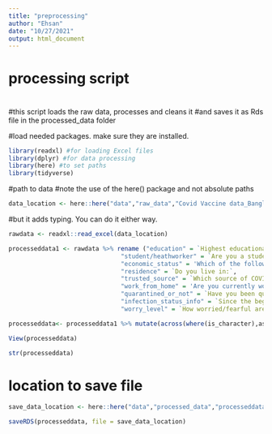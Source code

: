 ```yaml
---
title: "preprocessing"
author: "Ehsan"
date: "10/27/2021"
output: html_document
---
```


# processing script
#
#this script loads the raw data, processes and cleans it 
#and saves it as Rds file in the processed_data folder

#load needed packages. make sure they are installed.
```r
library(readxl) #for loading Excel files
library(dplyr) #for data processing
library(here) #to set paths
library(tidyverse)
```

#path to data
#note the use of the here() package and not absolute paths
```r
data_location <- here::here("data","raw_data","Covid Vaccine data_Bangladesh_Abu_Sayeed.xlsx")
```
 

#but it adds typing. You can do it either way.
```r
rawdata <- readxl::read_excel(data_location)
```


```r
processeddata1 <- rawdata %>% rename ("education" = `Highest educational level`,
                               "student/heathworker" = `Are you a student or worker in the healthcare sector?`,
                               "economic_status" = 'Which of the following categories best describes your current socio-economic situation?',
                               "residence" = `Do you live in:`,
                               "trusted_source" = `Which source of COVID-19 information/advice do you trust the most?`,
                               "work_from_home" = 'Are you currently working/studying from home because of the COVID-19 outbreak?',
                               "quarantined_or_not" = `Have you been quarantined (either at home or else where) at any point in time during the Covid-19 epidemic?`,
                               "infection_status_info" = `Since the beginning of the COVID-19 outbreak, do you have information on your infection status?`,
                               "worry_level" = `How worried/fearful are you about becoming (re)infected by the coronavirus?: On a scale of 1 to 5`,)
```

```r
processeddata<- processeddata1 %>% mutate(across(where(is_character),as_factor))
```


```r
View(processeddata)
```

```r
str(processeddata)
```

# location to save file
```r
save_data_location <- here::here("data","processed_data","processeddata.rds")
```

```r
saveRDS(processeddata, file = save_data_location)
```

                         




